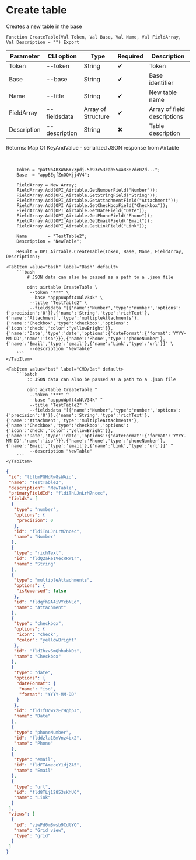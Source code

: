 ﻿---
sidebar_position: 1
description: Create table and other functions to work with Airtable in the Open Integration Package, a free open-source integration library for 1C:Enterprise 8, OneScript and CLI
keywords: [1C, 1С, 1С:Enterprise, 1С:Enterprise 8.3, API, Integration, Services, Exchange, OneScript, CLI, Airtable]
---


# Create table
 Creates a new table in the base



`Function CreateTable(Val Token, Val Base, Val Name, Val FieldArray, Val Description = "") Export`

  | Parameter | CLI option | Type | Required | Description |
  |-|-|-|-|-|
  | Token | --token | String | &#x2714; | Token |
  | Base | --base | String | &#x2714; | Base identifier |
  | Name | --title | String | &#x2714; | New table name |
  | FieldArray | --fieldsdata | Array of Structure | &#x2714; | Array of field descriptions |
  | Description | --description | String | &#x2716; | Table description |

  
  Returns:  Map Of KeyAndValue - serialized JSON response from Airtable

<br/>



```bsl title="1C:Enterprise/OneScript code example"
    Token = "patNn4BXW66Yx3pdj.5b93c53cab554a8387de02d...";
    Base  = "appBEgfZnOQXjj4V4";

    FieldArray = New Array;
    FieldArray.Add(OPI_Airtable.GetNumberField("Number"));
    FieldArray.Add(OPI_Airtable.GetStringField("String"));
    FieldArray.Add(OPI_Airtable.GetAttachmentField("Attachment"));
    FieldArray.Add(OPI_Airtable.GetCheckboxField("Checkbox"));
    FieldArray.Add(OPI_Airtable.GetDateField("Date"));
    FieldArray.Add(OPI_Airtable.GetPhoneField("Phone"));
    FieldArray.Add(OPI_Airtable.GetEmailField("Email"));
    FieldArray.Add(OPI_Airtable.GetLinkField("Link"));

    Name        = "TestTable2";
    Description = "NewTable";

    Result = OPI_Airtable.CreateTable(Token, Base, Name, FieldArray, Description);
```
 

 <Tabs>
  
    <TabItem value="bash" label="Bash" default>
        ```bash
            # JSON data can also be passed as a path to a .json file
            
            oint airtable CreateTable \
             --token "***" \
             --base "apppuWpft4xNlV34k" \
             --title "TestTable2" \
             --fieldsdata "[{'name':'Number','type':'number','options':{'precision':'0'}},{'name':'String','type':'richText'},{'name':'Attachment','type':'multipleAttachments'},{'name':'Checkbox','type':'checkbox','options':{'icon':'check','color':'yellowBright'}},{'name':'Date','type':'date','options':{'dateFormat':{'format':'YYYY-MM-DD','name':'iso'}}},{'name':'Phone','type':'phoneNumber'},{'name':'Email','type':'email'},{'name':'Link','type':'url'}]" \
             --description "NewTable"
        ```
    </TabItem>
  
    <TabItem value="bat" label="CMD/Bat" default>
        ```batch
            :: JSON data can also be passed as a path to a .json file
            
            oint airtable CreateTable ^
             --token "***" ^
             --base "apppuWpft4xNlV34k" ^
             --title "TestTable2" ^
             --fieldsdata "[{'name':'Number','type':'number','options':{'precision':'0'}},{'name':'String','type':'richText'},{'name':'Attachment','type':'multipleAttachments'},{'name':'Checkbox','type':'checkbox','options':{'icon':'check','color':'yellowBright'}},{'name':'Date','type':'date','options':{'dateFormat':{'format':'YYYY-MM-DD','name':'iso'}}},{'name':'Phone','type':'phoneNumber'},{'name':'Email','type':'email'},{'name':'Link','type':'url'}]" ^
             --description "NewTable"
        ```
    </TabItem>
</Tabs>


```json title="Result"
{
 "id": "tblbmPGHdRw8sWAio",
 "name": "TestTable2",
 "description": "NewTable",
 "primaryFieldId": "fldiTnLJnLrM7ncec",
 "fields": [
  {
   "type": "number",
   "options": {
    "precision": 0
   },
   "id": "fldiTnLJnLrM7ncec",
   "name": "Number"
  },
  {
   "type": "richText",
   "id": "fldQ2ake1VecRRW1r",
   "name": "String"
  },
  {
   "type": "multipleAttachments",
   "options": {
    "isReversed": false
   },
   "id": "fldqfh9A4iVYcbNLd",
   "name": "Attachment"
  },
  {
   "type": "checkbox",
   "options": {
    "icon": "check",
    "color": "yellowBright"
   },
   "id": "fldIhzvSmQhhubkDt",
   "name": "Checkbox"
  },
  {
   "type": "date",
   "options": {
    "dateFormat": {
     "name": "iso",
     "format": "YYYY-MM-DD"
    }
   },
   "id": "fldTfUcwYzErHghpJ",
   "name": "Date"
  },
  {
   "type": "phoneNumber",
   "id": "flddzla1BmVnz4bx2",
   "name": "Phone"
  },
  {
   "type": "email",
   "id": "fldFTAmeceY1djZA5",
   "name": "Email"
  },
  {
   "type": "url",
   "id": "fld8TLj12853sKhU6",
   "name": "Link"
  }
 ],
 "views": [
  {
   "id": "viwPd0mBwsb9CdlYO",
   "name": "Grid view",
   "type": "grid"
  }
 ]
}
```
